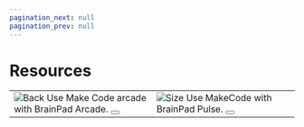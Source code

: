 ```yaml
---
pagination_next: null
pagination_prev: null
---
```



# Resources


<div style={{ textAlign: "center" }}>

  <table>
    <td width='50%'>
        <img alt="Back" src="/img/catalog/arcade-v2-front.jpg" />
        Use Make Code arcade with BrainPad Arcade.
        <Button  style={{ margin: "10px" }}  label="MakeCode Arcade"  link="makecode-arcade"/>
    </td>
    <td width='50%'>
        <img alt="Size" src="/img/catalog/pulse-front.png" />
        Use MakeCode with BrainPad Pulse.
        <Button  style={{ margin: "10px" }}  label="MakeCode"  link="makecode"/>
    </td>
  </table>
</div>
